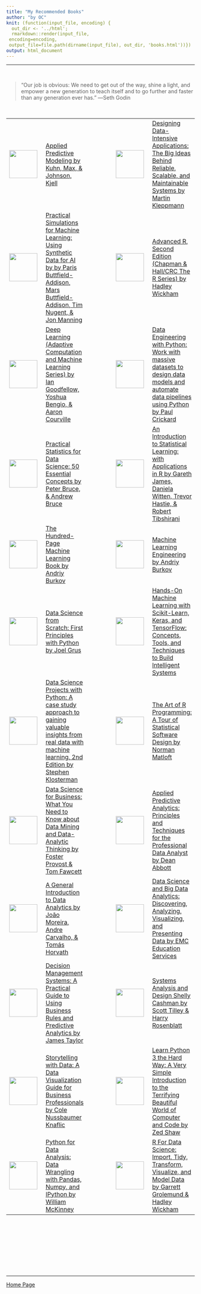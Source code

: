 ```yaml
---
title: "My Recommended Books"
author: "by OC"
knit: (function(input_file, encoding) {
  out_dir <- '../html';
  rmarkdown::render(input_file,
 encoding=encoding,
 output_file=file.path(dirname(input_file), out_dir, 'books.html'))})
output: html_document
--- 
```

---  
  
<br/>  

> “Our job is obvious: We need to get out of the way, shine a light, and empower a new generation to teach itself and to go further and faster than any generation ever has.” ―Seth Godin

<br/>  


| | | | | |
|-|-|-|-|-|
| ![](appliedpm.jpeg){width="75"} | [Applied Predictive Modeling by Kuhn, Max, & Johnson, Kjell](https://a.co/d/h9QYjJs) | | ![](designingapplicationdata.jpeg){width="75"} | [Designing Data-Intensive Applications: The Big Ideas Behind Reliable, Scalable, and Maintainable Systems by Martin Kleppmann](https://a.co/d/7kuGvhK) |
| ![](practicalfords.jpeg){width="75"} | [Practical Simulations for Machine Learning: Using Synthetic Data for AI by by Paris Buttfield-Addison, Mars Buttfield-Addison, Tim Nugent, & Jon Manning](https://a.co/d/cKSBViY) | | ![](advancedR.jpeg){width="75"} | [Advanced R, Second Edition (Chapman & Hall/CRC The R Series) by Hadley Wickham](https://a.co/d/9yn5Fee) |
| ![](deepLearning.jpeg){width="75"} | [Deep Learning (Adaptive Computation and Machine Learning Series) by Ian Goodfellow, Yoshua Bengio, & Aaron Courville](https://a.co/d/dZI32PP) | | ![](dataengineeringwpython.jpeg){width="75"} | [Data Engineering with Python: Work with massive datasets to design data models and automate data pipelines using Python by Paul Crickard](https://a.co/d/d9HHPCt) |
![](practical_stats.jpeg){width="75"} | [Practical Statistics for Data Science: 50 Essential Concepts by Peter Bruce, & Andrew Bruce](https://a.co/d/7Ce9wfr) | | ![](introtostatisticlearning.jpeg){width="75"} | [An Introduction to Statistical Learning: with Applications in R by Gareth James, Daniela Witten, Trevor Hastie, & Robert Tibshirani](https://a.co/d/82EsyQz) |
| ![](the100ML.jpeg){width="75"} | [The Hundred-Page Machine Learning Book by Andriy Burkov](https://a.co/d/c6goxBT) | | ![](engineering.jpeg){width="75"} | [Machine Learning Engineering by Andriy Burkov](https://a.co/d/jldHS9g) |
| ![](dsfromscratch.jpeg){width="75"} | [Data Science from Scratch: First Principles with Python by Joel Grus](https://a.co/d/cR0hMEs) | | ![](handsOnML.jpeg){width="75"} | [Hands-On Machine Learning with Scikit-Learn, Keras, and TensorFlow: Concepts, Tools, and Techniques to Build Intelligent Systems](https://a.co/d/2wb1qWd) |
| ![](datascienceprojects.jpeg){width="75"} | [Data Science Projects with Python: A case study approach to gaining valuable insights from real data with machine learning, 2nd Edition by Stephen Klosterman](https://a.co/d/i2AWZdU) | | ![](artofRprogramming.jpeg){width="75"} | [The Art of R Programming: A Tour of Statistical Software Design by Norman Matloft](https://a.co/d/iWo4XCd) |
| ![](datascienceforbusiness.jpeg){width="75"} | [Data Science for Business: What You Need to Know about Data Mining and Data-Analytic Thinking by Foster Provost \& Tom Fawcett](https://a.co/d/3VUqn3u) | | ![](applied_predictive_analytics.jpeg){width="75"} | [Applied Predictive Analytics: Principles and Techniques for the Professional Data Analyst by Dean Abbott](https://a.co/d/ffpC6JJ) |
| ![](introdataanalytics.jpeg){width="75"} | [A General Introduction to Data Analytics by João Moreira, Andre Carvalho, & Tomás Horvath](https://a.co/d/0lFSc5u) | | ![](EMC_dataAnalytics.jpeg){width="75"} | [Data Science and Big Data Analytics: Discovering, Analyzing, Visualizing, and Presenting Data by EMC Education Services](https://a.co/d/i78mgOA) |
| ![](dms.jpeg){width="75"} | [Decision Management Systems: A Practical Guide to Using Business Rules and Predictive Analytics by James Taylor](https://a.co/d/5lyJjgZ) | | ![](systemsanalysisdesign.jpeg){width="75"} | [Systems Analysis and Design Shelly Cashman by Scott Tilley & Harry Rosenblatt](https://a.co/d/b5YH1WI) | 
| ![](storytellingwithdata.jpeg){width="75"} | [Storytelling with Data: A Data Visualization Guide for Business Professionals by Cole Nussbaumer Knaflic](https://a.co/d/03JQgx4) | | ![](python3.jpeg){width="75"} | [Learn Python 3 the Hard Way: A Very Simple Introduction to the Terrifying Beautiful World of Computer and Code by Zed Shaw](https://a.co/d/88YZsaD) | 
| ![](pythonfordataanalysis.jpeg){width="75"} | [Python for Data Analysis: Data Wrangling with Pandas, Numpy, and IPython by William McKinney](https://a.co/d/8zGyPe8) | | ![](RforDS.jpeg){width="75"} | [R For Data Science: Import, Tidy, Transform, Visualize, and Model Data by Garrett Grolemund & Hadley Wickham](https://a.co/d/0DoFNnf) |

<br/><br/><br/>   

<br/><br/><br/><br/>  

---  

[Home Page](../index.html)